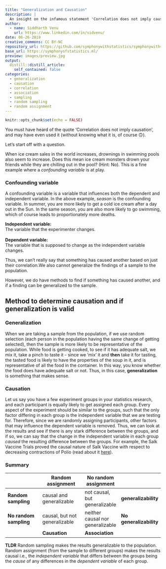 ```yaml
---
title: "Generalization and Causation"
description: |
  An insight on the infamous statement 'Correlation does not imply causation'
author:
  - name: Siddharth Venu
    url: https://www.linkedin.com/in/sidvenu/
date: 06-26-2019
creative_commons: CC BY-NC
repository_url: https://github.com/symphonywithstatistics/symphonywithstatistics.github.io
base_url: https://symphonyofstatistics.ml/
preview: images/preview.jpg
output:
  distill::distill_article:
    self_contained: false
categories:
  - generalization
  - causation
  - correlation
  - association
  - sampling
  - random sampling
  - random assignment
---
```


```r
knitr::opts_chunk$set(echo = FALSE)
```

You must have heard of the quote 'Correlation does not imply causation', and may have even used it (without knowing what it is, of course 🙃).

Let's start off with a question.

When ice cream sales in the world increases, drownings in swimming pools also seem to increase. Does this mean ice cream monsters drown your friends while they are chilling out in the pool? (Hint: No). This is a fine example where a *confounding variable* is at play.

### Confounding variable

A confounding variable is a variable that influences both the dependent and independent variable. In the above example, *season* is the confounding variable. In summer, you are more likely to get a cold ice cream after a day out in the Sun. In the same season, you are also more likely to go swimming, which of course leads to proportionately more deaths.

<aside>
**Independent variable:**<br>The variable that the experimenter changes.<br><br>**Dependent variable:**<br>The variable that is supposed to change as the independent variable changes.
</aside>

Thus, we can't really say that something has caused another based on just their correlation.We also cannot generalize the findings of a sample to the population.

However, we do have methods to find if something has caused another, and if a finding can be generalized to the sample.

## Method to determine causation and if generalization is valid

### Generalization

When we are taking a sample from the population, if we use random selection (each person in the population having the same change of getting selected), then the sample is more likely to be representative of the population. While food is getting cooked, to see if it has adequate salt, we mix it, take a pinch to taste it - since we 'mix' it and **then** take it for tasting, the tasted food is likely to have the properties of the soup in it, and is representative of all the food in the container. In this way, you know whether the food does have adequate salt or not. Thus, in this case, **generalization** is something that makes sense.

### Causation

Let us say you have a few experiment groups in your statistics research, and each participant is equally likely to get assigned each group. Every aspect of the experiment should be similar to the groups, such that the only factor differing in each group is the independent variable that we are testing for. Therefore, since we are randomly assigning participants, other factors that may influence the dependent variable is removed. Thus, we can look at the results and see if there is any stark difference between the groups, and if so, we can say that the change in the independent variable in each group *caused* the resulting difference between the groups. For example, the Salk Vaccine Trials proved the causal nature of Salk Vaccine with respect to decreasing contractions of Polio (read about it [here](https://symphonyofstatistics.ml/posts/2019-06-22-massive-data-collection-undertakings/)).

### Summary

::: l-body-outset
| |Random assignment|No random assignment| |
|------------------|---------------------|--------------|-------------|
|**Random sampling**|causal and generalizable|not causal, but generalizable|**generalizability**|
|**No random sampling**|causal, but not generalizable|neither causal nor generalizable|**No generalizability**|
| |**Causation**|**Association**| |
:::

**TLDR** Random sampling makes the results generalizable to the population.
Random assignment (from the sample to different groups) makes the results causal i.e., the *independent variable* that differs between the groups being the *cause* of any differences in the *dependent variable* of each group.